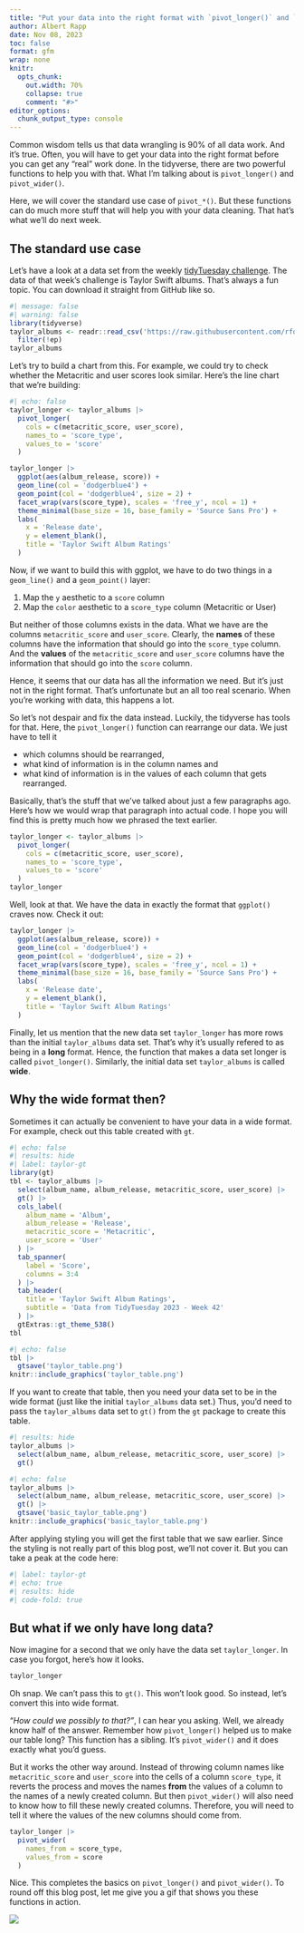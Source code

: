 ```yaml
---
title: "Put your data into the right format with `pivot_longer()` and `pivot_wider()`"
author: Albert Rapp
date: Nov 08, 2023
toc: false
format: gfm
wrap: none
knitr:
  opts_chunk:
    out.width: 70%
    collapse: true
    comment: "#>"
editor_options: 
  chunk_output_type: console
---
```


Common wisdom tells us that data wrangling is 90% of all data work.
And it's true.
Often, you will have to get your data into the right format before you can get any "real" work done.
In the tidyverse, there are two powerful functions to help you with that.
What I'm talking about is `pivot_longer()` and `pivot_wider()`.

Here, we will cover the standard use case of `pivot_*()`.
But these functions can do much more stuff that will help you with your data cleaning.
That hat's what we'll do next week.




## The standard use case

Let's have a look at a data set from the weekly [tidyTuesday challenge](https://github.com/rfordatascience/tidytuesday/blob/master/data/2023/2023-10-17/readme.md).
The data of that week's challenge is Taylor Swift albums.
That's always a fun topic.
You can download it straight from GitHub like so.

```r
#| message: false
#| warning: false
library(tidyverse)
taylor_albums <- readr::read_csv('https://raw.githubusercontent.com/rfordatascience/tidytuesday/master/data/2023/2023-10-17/taylor_albums.csv') |> 
  filter(!ep)
taylor_albums 
```

Let's try to build a chart from this.
For example, we could try to check whether the Metacritic and user scores look similar.
Here's the line chart that we're building:

```r
#| echo: false
taylor_longer <- taylor_albums |> 
  pivot_longer(
    cols = c(metacritic_score, user_score),
    names_to = 'score_type',
    values_to = 'score'
  )

taylor_longer |> 
  ggplot(aes(album_release, score)) +
  geom_line(col = 'dodgerblue4') +
  geom_point(col = 'dodgerblue4', size = 2) +
  facet_wrap(vars(score_type), scales = 'free_y', ncol = 1) +
  theme_minimal(base_size = 16, base_family = 'Source Sans Pro') +
  labs(
    x = 'Release date',
    y = element_blank(),
    title = 'Taylor Swift Album Ratings'
  )
```

Now, if we want to build this with ggplot, we have to do two things in a `geom_line()` and a `geom_point()` layer:

1. Map the `y` aesthetic to a `score` column
2. Map the `color` aesthetic to a `score_type` column (Metacritic or User)

But neither of those columns exists in the data.
What we have are the columns `metacritic_score` and `user_score`.
Clearly, the **names** of these columns have the information that should go into the `score_type` column.
And the **values** of the  `metacritic_score` and `user_score` columns have the information that should go into the `score` column.

Hence, it seems that our data has all the information we need.
But it's just not in the right format.
That's unfortunate but an all too real scenario.
When you're working with data, this happens a lot.

So let's not despair and fix the data instead.
Luckily, the tidyverse has tools for that.
Here, the `pivot_longer()` function can rearrange our data.
We just have to tell it 

- which columns should be rearranged,
- what kind of information is in the column names and
- what kind of information is in the values of each column that gets rearranged.

Basically, that's the stuff that we've talked about just a few paragraphs ago.
Here's how we would wrap that paragraph into actual code.
I hope you will find this is pretty much how we phrased the text earlier.

```r
taylor_longer <- taylor_albums |> 
  pivot_longer(
    cols = c(metacritic_score, user_score),
    names_to = 'score_type',
    values_to = 'score'
  )
taylor_longer
```

Well, look at that.
We have the data in exactly the format that `ggplot()` craves now.
Check it out:

```r
taylor_longer |> 
  ggplot(aes(album_release, score)) +
  geom_line(col = 'dodgerblue4') +
  geom_point(col = 'dodgerblue4', size = 2) +
  facet_wrap(vars(score_type), scales = 'free_y', ncol = 1) +
  theme_minimal(base_size = 16, base_family = 'Source Sans Pro') +
  labs(
    x = 'Release date',
    y = element_blank(),
    title = 'Taylor Swift Album Ratings'
  )
```

Finally, let us mention that the new data set `taylor_longer` has more rows than the initial `taylor_albums` data set.
That's why it's usually refered to as being in a **long** format.
Hence, the function that makes a data set longer is called `pivot_longer()`.
Similarly, the initial data set `taylor_albums` is called **wide**.

## Why the wide format then?

Sometimes it can actually be convenient to have your data in a wide format.
For example, check out this table created with `gt`.

```r
#| echo: false
#| results: hide
#| label: taylor-gt
library(gt)
tbl <- taylor_albums |> 
  select(album_name, album_release, metacritic_score, user_score) |> 
  gt() |> 
  cols_label(
    album_name = 'Album',
    album_release = 'Release',
    metacritic_score = 'Metacritic',
    user_score = 'User'
  ) |> 
  tab_spanner(
    label = 'Score',
    columns = 3:4
  ) |> 
  tab_header(
    title = 'Taylor Swift Album Ratings',
    subtitle = 'Data from TidyTuesday 2023 - Week 42'
  ) |> 
  gtExtras::gt_theme_538() 
tbl
```

```r
#| echo: false
tbl |> 
  gtsave('taylor_table.png')
knitr::include_graphics('taylor_table.png')
```


If you want to create that table, then you need your data set to be in the wide format 
(just like the initial `taylor_albums` data set.)
Thus, you'd need to pass the `taylor_albums` data set to `gt()` from the `gt` package to create this table.

```r
#| results: hide
taylor_albums |> 
  select(album_name, album_release, metacritic_score, user_score) |> 
  gt() 
```

```r
#| echo: false
taylor_albums |> 
  select(album_name, album_release, metacritic_score, user_score) |> 
  gt() |> 
  gtsave('basic_taylor_table.png')
knitr::include_graphics('basic_taylor_table.png')
```


After applying styling you will get the first table that we saw earlier.
Since the styling is not really part of this blog post, we'll not cover it.
But you can take a peak at the code here:

```r
#| label: taylor-gt
#| echo: true
#| results: hide
#| code-fold: true
```

## But what if we only have long data?

Now imagine for a second that we only have the data set `taylor_longer`.
In case you forgot, here's how it looks.

```r
taylor_longer
```

Oh snap. 
We can't pass this to `gt()`.
This won't look good.
So instead, let's convert this into wide format.

*"How could we possibly to that?"*, I can hear you asking. 
Well, we already know half of the answer.
Remember how `pivot_longer()` helped us to make our table long?
This function has a sibling.
It's `pivot_wider()` and it does exactly what you'd guess.

But it works the other way around.
Instead of throwing column names like `metacritic_score` and `user_score` into the cells of a column `score_type`, it reverts the process and moves the names **from** the values of a column to the names of a newly created column.
But then `pivot_wider()` will also need to know how to fill these newly created columns.
Therefore, you will need to tell it where the values of the new columns should come from.

```r
taylor_longer |> 
  pivot_wider(
    names_from = score_type,
    values_from = score
  )
```

Nice.
This completes the basics on `pivot_longer()` and `pivot_wider()`.
To round off this blog post, let me give you a gif that shows you these functions in action.

![](tidyr-pivoting.gif)










